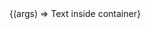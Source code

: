 
<Meta title="Components/DetailTable" component={DetailTable} />

<Canvas>
  <Story
    args={{
      items: [
        { header: 'header1', value: 'value1' },
        { header: 'header2', value: 'value2' },
        { header: 'header3', value: 'value3' },
      ],
    }}
    name="Default"
  >
    {(args) => <DetailTable {...args}>Text inside container</DetailTable>}
  </Story>
</Canvas>

<ArgsTable story="Default" />
